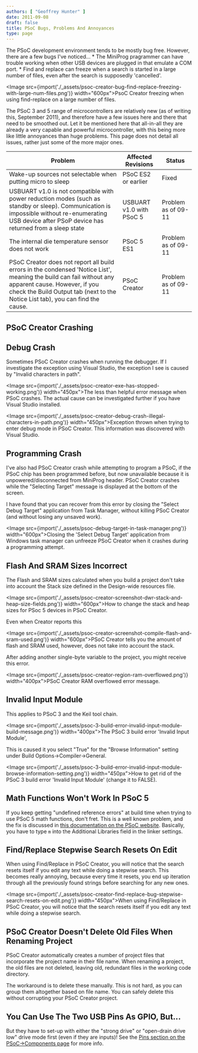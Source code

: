 ```yaml
---
authors: [ "Geoffrey Hunter" ]
date: 2011-09-08
draft: false
title: PSoC Bugs, Problems And Annoyances
type: page
---
```



The PSoC development environment tends to be mostly bug free. However, there are a few bugs I've noticed...  * The MiniProg pragrammer can have trouble working when other USB devices are plugged in that emulate a COM port.  * Find and replace can freeze when a search is started in a large number of files, even after the search is supposedly 'cancelled'.

<Image src={import('./_assets/psoc-creator-bug-find-replace-freezing-with-large-num-files.png')} width="600px">PsoC Creator freezing when using find-replace on a large number of files.</Image>

The PSoC 3 and 5 range of microcontrollers are relatively new (as of writing this, September 2011), and therefore have a few issues here and there that need to be smoothed out. Let it be mentioned here that all-in-all they are already a very capable and powerful microcontroller, with this being more like little annoyances than huge problems. This page does not detail all issues, rather just some of the more major ones.

<table>
    <thead>
        <tr>
            <th>Problem</th>
            <th>Affected Revisions</th>
            <th>Status</th>
        </tr>
    </thead>
<tbody ><tr >
<td >Wake-up sources not selectable when putting micro to sleep</td>
<td >PSoC ES2 or earlier</td>
<td >Fixed</td>
</tr><tr >
<td >USBUART v1.0 is not compatible with power reduction modes (such as standby or sleep). Communication is impossible without re-enumerating USB device after PSoP device has returned from a sleep state</td>
<td >USBUART v1.0 with PSoC 5</td>
<td >Problem as of 09-11</td>
</tr><tr >
<td >The internal die temperature sensor does not work</td>
<td >PSoC 5 ES1</td>
<td >Problem as of 09-11</td>
</tr><tr >
<td >PSoC Creator does not report all build errors in the condensed 'Notice List', meaning the build can fail without any apparent cause. However, if you check the Build Output tab (next to the Notice List tab), you can find the cause.</td>
<td >PSoC Creator</td>
<td >Problem as of 09-11</td>
</tr></tbody></table>

## PSoC Creator Crashing

## Debug Crash

Sometimes PSoC Creator crashes when running the debugger. If I investigate the exception using Visual Studio, the exception I see is caused by "Invalid characters in path". 

<Image src={import('./_assets/psoc-creator-exe-has-stopped-working.png')} width="450px">The less than helpful error message when PSoC crashes. The actual cause can be investigated further if you have Visual Studio installed.</Image>

<Image src={import('./_assets/psoc-creator-debug-crash-illegal-characters-in-path.png')} width="450px">Exception thrown when trying to enter debug mode in PSoC Creator. This information was discovered with Visual Studio.</Image>

## Programming Crash

I've also had PSoC Creator crash while attempting to program a PSoC, if the PSoC chip has been programmed before, but now unavailable because it is unpowered/disconnected from MiniProg header. PSoC Creator crashes while the "Selecting Target" message is displayed at the bottom of the screen.

I have found that you can recover from this error by closing the "Select Debug Target" application from Task Manager, without killing PSoC Creator (and without losing any unsaved work).

<Image src={import('./_assets/psoc-debug-target-in-task-manager.png')} width="600px">Closing the 'Select Debug Target' application from Windows task manager can unfreeze PSoC Creator when it crashes during a programming attempt.</Image>

## Flash And SRAM Sizes Incorrect

The Flash and SRAM sizes calculated when you build a project don't take into account the Stack size defined in the Design-wide resources file.

<Image src={import('./_assets/psoc-creator-screenshot-dwr-stack-and-heap-size-fields.png')} width="600px">How to change the stack and heap sizes for PSoc 5 devices in PSoC Creator.</Image>

Even when Creator reports this

<Image src={import('./_assets/psoc-creator-screenshot-compile-flash-and-sram-used.png')} width="600px">PSoC Creator tells you the amount of flash and SRAM used, however, does not take into account the stack.</Image>

After adding another single-byte variable to the project, you might receive this error.

<Image src={import('./_assets/psoc-creator-region-ram-overflowed.png')} width="400px">PSoC Creator RAM overflowed error message.</Image>

## Invalid Input Module

This applies to PSoC 3 and the Keil tool chain.

<Image src={import('./_assets/psoc-3-build-error-invalid-input-module-build-message.png')} width="400px">The PSoC 3 build error 'Invalid Input Module',</Image>

This is caused it you select "True" for the "Browse Information" setting under Build Options->Compiler->General.

<Image src={import('./_assets/psoc-3-build-error-invalid-input-module-browse-information-setting.png')} width="450px">How to get rid of the PSoC 3 build error 'Invalid Input Module' (change it to FALSE).</Image>

## Math Functions Won't Work In PSoC 5

If you keep getting "undefined reference errors" at build time when trying to use PSoC 5 math functions, don't fret. This is a well known problem, and the fix is discussed in [this documentation on the PSoC website](http://www.cypress.com/?rID=42838). Basically, you have to type `m` into the Additional Libraries field in the linker settings.

## Find/Replace Stepwise Search Resets On Edit

When using Find/Replace in PSoC Creator, you will notice that the search resets itself if you edit any text while doing a stepwise search. This becomes really annoying, because every time it resets, you end up iteration through all the previously found strings before searching for any new ones.

<Image src={import('./_assets/psoc-creator-find-replace-bug-stepwise-search-resets-on-edit.png')} width="450px">When using Find/Replace in PSoC Creator, you will notice that the search resets itself if you edit any text while doing a stepwise search.</Image>

## PSoC Creator Doesn't Delete Old Files When Renaming Project

PSoC Creator automatically creates a number of project files that incorporate the project name in their file name. When renaming a project, the old files are not deleted, leaving old, redundant files in the working code directory.

The workaround is to delete these manually. This is not hard, as you can group them altogether based on file name. You can safely delete this without corrupting your PSoC Creator project.

## You Can Use The Two USB Pins As GPIO, But...

But they have to set-up with either the "strong drive" or "open-drain drive low" drive mode first (even if they are inputs)! See the [Pins section on the PSoC->Components page](/programming/microcontrollers/psoc/components#pins) for more info.
